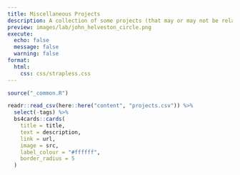 ```yaml
---
title: Miscellaneous Projects
description: A collection of some projects (that may or may not be related to my research).
preview: images/lab/john_helveston_circle.png
execute: 
  echo: false
  message: false
  warning: false
format:
  html: 
    css: css/strapless.css
---
```


```r
source("_common.R")

readr::read_csv(here::here("content", "projects.csv")) %>% 
  select(-tags) %>% 
  bs4cards::cards(
    title = title,
    text = description,
    link = url,
    image = src,
    label_colour = "#ffffff",
    border_radius = 5
  )
```
